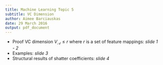 ```yaml
---
title: Machine Learning Topic 5
subtitle: VC Dimension
author: Aimee Barciauskas
date: 29 March 2016
output: pdf_document
---
```


* Proof VC dimension $V_{\mathcal{A}} \leq r$ where $r$ is a set of feature mappings: *slide 1 - 2*
* Examples: *slide 3*
* Structural results of shatter coefficients: *slide 4*
